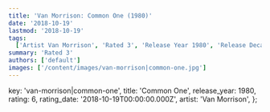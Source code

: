 ```yaml
---
title: 'Van Morrison: Common One (1980)'
date: '2018-10-19'
lastmod: '2018-10-19'
tags:
  ['Artist Van Morrison', 'Rated 3', 'Release Year 1980', 'Release Decade 1980']
summary: 'Rated 3'
authors: ['default']
images: ['/content/images/van-morrison|common-one.jpg']
---
```


  key: 'van-morrison|common-one',
  title: 'Common One',
  release_year: 1980,
  rating: 6,
  rating_date: '2018-10-19T00:00:00.000Z',
  artist: 'Van Morrison',
};

<MusicRating data={data} />
